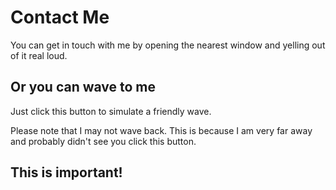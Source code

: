 
# Contact Me

You can get in touch with me by opening the nearest window and yelling out of
it real loud.

## Or you can wave to me

Just click this button to simulate a friendly wave.

<Wave />

Please note that I may not wave back. This is because I am very far away and
probably didn't see you click this button.

<div style={{background: 'red'}}>

## This is important!

</div>